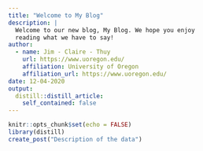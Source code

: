```yaml
---
title: "Welcome to My Blog"
description: |
  Welcome to our new blog, My Blog. We hope you enjoy 
  reading what we have to say!
author:
  - name: Jim - Claire - Thuy 
    url: https://www.uoregon.edu/
    affiliation: University of Oregon
    affiliation_url: https://www.uoregon.edu/
date: 12-04-2020
output:
  distill::distill_article:
    self_contained: false
---
```


```r
knitr::opts_chunk$set(echo = FALSE)
library(distill)
create_post("Description of the data")
```



